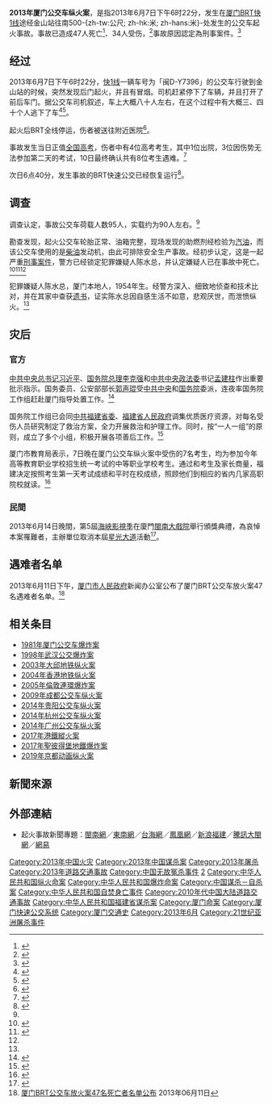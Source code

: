 {{noteTA
|T=zh-tw:2013年廈門公車縱火案; zh-hk:2013年廈門巴士縱火案; zh-cn:2013年厦门公交车纵火案;
|1=zh-tw:公車; zh-hk:巴士; zh-cn:公交车;
}}
{{Infobox civilian attack
|title=2013年厦门公交车纵火案
|image= Xiamen BRT.JPG
|caption=运行中的BRT公交车（2009年）
|imagesize = 300px
|location={{PRC}}[[福建省|福建省]][[厦门市|厦门市]]
|coordinates={{coord|24.499|118.1532}}
|date=2013年6月7日
|time=18时22分
|timezone=[[UTC+8|UTC+8]]
|type=[[纵火|纵火]]<br />[[自杀式袭击|自杀式袭击]]
|weapons=[[汽油|汽油]]
|fatalities=47人
|injuries=34人
|susperp=陈水总（当场死亡）
|perps=
}}
'''2013年厦门公交车纵火案'''，是指2013年6月7日下午6时22分，发生在[[厦门BRT|厦门BRT]][[厦门快速公交一号线|快1线]]途经金山站往南500-{zh-tw:公尺; zh-hk:米; zh-hans:米}-处发生的公交车起火事故。事故已造成47人死亡<ref>{{Cite news|url=http://www.apdnews.com/news/27913.html|title=廈門公交車起火致47死34傷|publisher=[[亞太日報|亞太日報]]|date=2013-06-09|language=zh-hant|deadurl=yes|archiveurl=https://web.archive.org/web/20130609212357/http://www.apdnews.com/news/27913.html|archivedate=2013-06-09|accessdate=2013-06-09}}</ref>、34人受伤，<ref name="xinhua">{{Cite news|url=http://news.xinhuanet.com/legal/2013-06/08/c_116081013.htm|title=厦门公交车起火造成47死34伤 初步认定是一起严重刑事案件|publisher=[[新华网|新华网]]|date=2013-06-08|accessdate=2013-06-08|archive-date=2013-08-31|archive-url=https://web.archive.org/web/20130831212028/http://news.xinhuanet.com/legal/2013-06/08/c_116081013.htm|dead-url=no}}</ref>事故原因認定為刑事案件。<ref>{{Cite web|url=http://www.xm.gov.cn/xmyw/201306/t20130610_648043.htm|title=厦门警方公布“6.7”公交车放火案陈水总犯罪主要证据|publisher=厦门市政府|date=2013-06-10|accessdate=2013-06-11|archive-date=2020-08-12|archive-url=https://web.archive.org/web/20200812055902/http://www.xm.gov.cn/xmyw/201306/t20130610_648043.htm|dead-url=no}}</ref>

== 经过 ==
2013年6月7日下午6时22分，[[厦门快速公交一号线|快1线]]一辆车号为「闽D-Y7396」的公交车行驶到金山站的时候，突然发现后门起火，并且有冒烟。司机赶紧停下了车辆，并且打开了前后车门。据公交车司机叙述，车上大概八十人左右，在这个过程中有大概三、四十个人逃下了车<ref>{{Cite news|url=http://china.cnr.cn/gdgg/201306/t20130607_512774848.shtml|title=厦门公交起火已致38死 公交车后门首先发现明火|publisher=[[中国广播网|中国广播网]]|date=2013-06-07|accessdate=2013-06-07|archive-date=2014-08-30|archive-url=https://web.archive.org/web/20140830070513/http://china.cnr.cn/gdgg/201306/t20130607_512774848.shtml|dead-url=no}}</ref><ref>{{Cite news|url=http://news.xmnn.cn/a/xmxw/201306/t20130607_3360855.htm|title=厦门BRT蔡塘-金山段发生火灾事故|publisher=[[厦门网|厦门网]]|date=2013-06-07|accessdate=2013-06-07|archive-date=2013-06-10|archive-url=https://web.archive.org/web/20130610173206/http://news.xmnn.cn/a/xmxw/201306/t20130607_3360855.htm|dead-url=no}}</ref>。

起火后BRT全线停运，伤者被送往附近医院<ref>{{Cite news|url=http://news.sina.com.cn/c/2013-06-07/220027346477.shtml|title=厦门公交起火事故多名伤员衣物被烧焦烧烂|publisher=[[新浪网|新浪网]]|date=2013-06-07|accessdate=2013-06-07|archive-date=2019-06-12|archive-url=https://web.archive.org/web/20190612151119/http://news.sina.com.cn/c/2013-06-07/220027346477.shtml|dead-url=no}}</ref>。

事故发生当日正值[[普通高等学校招生全国统一考试|全国高考]]，伤者中有4位高考考生，其中1位出院，3位因伤势无法参加第二天的考试，10日最终确认共有8位考生遇难。<ref>{{Cite news|url=http://news.sina.com.cn/c/2013-06-08/073327349425.shtml|title=厦门公交起火爆炸案4名高考考生受伤|publisher=[[新浪网|新浪网]]|date=2013-06-08|accessdate=2013-06-08|archive-date=2019-06-06|archive-url=https://web.archive.org/web/20190606122015/http://news.sina.com.cn/c/2013-06-08/073327349425.shtml|dead-url=no}}</ref>

次日6点40分，发生事故的BRT快速公交已经恢复运行<ref name="xmnn1">{{Cite news|url=http://news.xmnn.cn/a/wybb/201306/t20130608_3361351.htm|title=滚动报道：厦门BRT公交车起火案 第一次新闻发布会|publisher=厦门网|date=2013-06-08|accessdate=2013-06-08|archive-date=2020-08-10|archive-url=https://web.archive.org/web/20200810054646/http://news.xmnn.cn/a/wybb/201306/t20130608_3361351.htm|dead-url=no}}</ref>。

== 调查 ==
调查认定，事故公交车荷载人数95人，实载约为90人左右。<ref name="xmnn1"/>

勘查发现，起火公交车轮胎正常、油箱完整，现场发现的助燃剂经检验为[[汽油|汽油]]，而该公交车使用的是[[柴油|柴油]]发动机，由此可排除安全生产事故。经初步认定，这是一起严重[[刑事案件|刑事案件]]，警方已经锁定犯罪嫌疑人陈水总，并认定嫌疑人已在事故中死亡。<ref name="xiamen">{{cite news|title=厦门公交车纵火案件告破|url=http://news.xmnn.cn/a/xmxw/201306/t20130608_3362102.htm|accessdate=2013-06-08|newspaper=厦门网|publisher=厦门网|location=厦门|language=zh-Hans|date=2013-06-08|archive-date=2020-08-10|archive-url=https://web.archive.org/web/20200810053101/http://news.xmnn.cn/a/xmxw/201306/t20130608_3362102.htm|dead-url=no}}</ref><ref>{{Cite news|url=http://news.sina.com.cn/c/2013-06-08/113727352006.shtml|title=媒体称致47死公交车纵火犯已死亡|publisher=[[新浪网|新浪网]]|newspaper=《海峡导报》|date=2013-06-08|accessdate=2013-06-08|archive-date=2019-06-06|archive-url=https://web.archive.org/web/20190606000523/http://news.sina.com.cn/c/2013-06-08/113727352006.shtml|dead-url=no}}</ref><ref name="xinhua" />

犯罪嫌疑人陈水总，厦门本地人，1954年生。经警方深入、细致地侦查和技术比对，并在其家中查获[[遗书|遗书]]，证实陈水总因自感生活不如意，悲观厌世，而泄愤纵火。<ref name="xiamen" />

== 灾后 ==
=== 官方 ===
[[中共中央总书记|中共中央总书记]][[习近平|习近平]]、[[国务院总理|国务院总理]][[李克强|李克强]]和[[中共中央政法委|中共中央政法委]]书记[[孟建柱|孟建柱]]作出重要批示指示。国务委员、公安部部长[[郭声琨|郭声琨]]受[[中共中央|中共中央]]和[[中华人民共和国国务院|国务院]]委派，连夜率国务院工作组赶赴厦门指导处置工作。<ref>{{Cite news|url=http://news.xmnn.cn/a/xmxw/201306/t20130607_3360876.htm|title=厦门公交车起火已致42死33伤 郭声琨连夜赶赴厦门|publisher=厦门网|date=2013-06-07}}{{Dead link|date=2018年7月 |bot=InternetArchiveBot |fix-attempted=yes }}</ref>

国务院工作组已会同[[中共福建省委|中共福建省委]]、[[福建省人民政府|福建省人民政府]]调集优质医疗资源，对每名受伤人员研究制定了救治方案，全力开展救治和护理工作。同时，按“一人一组”的原则，成立了多个小组，积极开展各项善后工作。<ref>{{Cite news|url=http://news.xmnn.cn/a/wybb/201306/t20130608_3360940.htm|title=公交车起火造成重大伤亡 初步认定是一起严重刑事案件|publisher=厦门网|date=2013-06-08|accessdate=2013-06-08|archive-date=2020-08-10|archive-url=https://web.archive.org/web/20200810051150/http://news.xmnn.cn/a/wybb/201306/t20130608_3360940.htm|dead-url=no}}</ref>

厦门市教育局表示，7日晚在厦门公交车纵火案中受伤的7名考生，均为参加今年高等教育职业学校招生统一考试的中等职业学校考生。通过和考生及家长商量，福建决定按照考生第一天考试成绩和平时在校成绩，照顾他们到相应的省内几家高职院校就读。<ref>{{Cite web |url=http://news.sohu.com/20130801/n383099060.shtml |title=存档副本 |accessdate=2019-10-29 |archive-date=2020-12-29 |archive-url=https://web.archive.org/web/20201229050541/http://news.sohu.com/20130801/n383099060.shtml |dead-url=no }}</ref>

=== 民間 ===
2013年6月14日晚間，第5屆[[海峽影視季|海峽影視季]]在廈門[[閩南大戲院|閩南大戲院]]舉行頒獎典禮，為哀悼本案罹難者，主辦單位取消本屆[[星光大道|星光大道]]活動<ref>{{Cite news|url=http://showbiz.chinatimes.com/2009Cti/Channel/Showbiz/showbiz-news-cnt/0,5020,100103+112013061500047,00.html|title=海峽影視季 賽德克‧巴萊超夯|publisher=[[旺報|旺報]]|date=2013-06-15|deadurl=yes|archiveurl=https://web.archive.org/web/20130618100414/http://showbiz.chinatimes.com/2009Cti/Channel/Showbiz/showbiz-news-cnt/0,5020,100103+112013061500047,00.html|archivedate=2013-06-18|accessdate=2013-06-16}}</ref>。

== 遇难者名单 ==
2013年6月11日下午，[[厦门市人民政府|厦门市人民政府]]新闻办公室公布了厦门BRT公交车放火案47名遇难者名单。<ref>[http://news.ifeng.com/mainland/special/xiamenbrt/content-3/detail_2013_06/11/26321921_0.shtml 厦门BRT公交车放火案47名死亡者名单公布] {{Wayback|url=http://news.ifeng.com/mainland/special/xiamenbrt/content-3/detail_2013_06/11/26321921_0.shtml |date=20190609184830 }}2013年06月11日</ref>
==相关条目==
*[[1981年廈門公交車爆炸案|1981年厦门公交车爆炸案]]
* [[1998年武汉公交爆炸案|1998年武汉公交爆炸案]]
* [[2003年大邱地铁纵火案|2003年大邱地铁纵火案]]
* [[2004年香港地铁纵火案|2004年香港地铁纵火案]]
* [[2005年倫敦連環爆炸案|2005年倫敦連環爆炸案]]
* [[2009年成都公交车纵火案|2009年成都公交车纵火案]]
*[[2014年贵阳公交车纵火案|2014年贵阳公交车纵火案]]
*[[2014年杭州公交车纵火案|2014年杭州公交车纵火案]]
*[[2014年广州公交车纵火案|2014年广州公交车纵火案]]
* [[2017年港鐵縱火案|2017年港鐵縱火案]]
* [[2017年聖彼得堡地鐵爆炸案|2017年聖彼得堡地鐵爆炸案]]
*[[京都動畫縱火案|2019年京都动画纵火案]]

==新聞來源==
{{Reflist|2}}
== 外部連結 ==
* 起火事故新聞專題：[https://web.archive.org/web/20130612025727/http://www.hdmnw.com/zt/xmgjbz/ 閩南網]／[http://www.fjsen.com/zhuanti/brtbz.htm 東南網]{{Wayback|url=http://www.fjsen.com/zhuanti/brtbz.htm |date=20190610090336 }}／[http://www.taihainet.com/news/Special/BRTgcbz/ 台海網]{{Wayback|url=http://www.taihainet.com/news/Special/BRTgcbz/ |date=20160304194126 }}／[http://news.ifeng.com/mainland/special/xiamenbrt/ 鳳凰網]{{Wayback|url=http://news.ifeng.com/mainland/special/xiamenbrt/ |date=20200804175203 }}／[http://fj.sina.com.cn/news/xmbrt/ 新浪福建]{{Wayback|url=http://fj.sina.com.cn/news/xmbrt/ |date=20160304193209 }}／[http://fj.qq.com/zt2013/xmbrtbz/ 騰訊大閩網]{{Wayback|url=http://fj.qq.com/zt2013/xmbrtbz/ |date=20200630145101 }}／[http://news.163.com/special/shamengongjiaoqihuo/ 網易]{{Wayback|url=http://news.163.com/special/shamengongjiaoqihuo/ |date=20200808231244 }}

{{DEFAULTSORT:XIA}}
[[Category:2013年中国火灾|Category:2013年中国火灾]]
[[Category:2013年中国谋杀案|Category:2013年中国谋杀案]]
[[Category:2013年屠杀|Category:2013年屠杀]]
[[Category:2013年道路交通事故|Category:2013年道路交通事故]]
[[Category:中国无故冤杀事件|Category:中国无故冤杀事件]]
[[Category:中国大陆公交事故|2]]
[[Category:中华人民共和国纵火命案|Category:中华人民共和国纵火命案]]
[[Category:中华人民共和国爆炸命案|Category:中华人民共和国爆炸命案]]
[[Category:中国谋杀－自杀案|Category:中国谋杀－自杀案]]
[[Category:中华人民共和国自焚身亡事件|Category:中华人民共和国自焚身亡事件]]
[[Category:2010年代中国大陆道路交通事故|Category:2010年代中国大陆道路交通事故]]
[[Category:中华人民共和国福建省谋杀案|Category:中华人民共和国福建省谋杀案]]
[[Category:厦门命案|Category:厦门命案]]
[[Category:厦门快速公交系统|Category:厦门快速公交系统]]
[[Category:厦门交通史|Category:厦门交通史]]
[[Category:2013年6月|Category:2013年6月]]
[[Category:21世纪亚洲屠杀事件|Category:21世纪亚洲屠杀事件]]